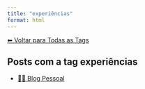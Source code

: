 ```yaml
---
title: "experiências"
format: html
---
```


[⬅ Voltar para Todas as Tags](../tags.qmd)

## Posts com a tag **experiências**

- [🧑‍💻 Blog Pessoal](/posts/pessoal/index.html)
